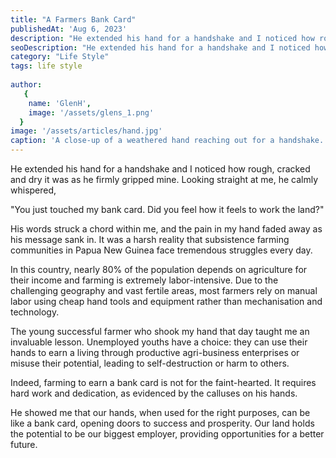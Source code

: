 ```yaml
---
title: "A Farmers Bank Card"
publishedAt: 'Aug 6, 2023'
description: "He extended his hand for a handshake and I noticed how rough, cracked, and dry it was as he firmly gripped mine."
seoDescription: "He extended his hand for a handshake and I noticed how rough, cracked, and dry it was as he firmly gripped mine."
category: "Life Style"
tags: life style
  
author:
   {
    name: 'GlenH',
    image: '/assets/glens_1.png'
  }
image: '/assets/articles/hand.jpg'
caption: 'A close-up of a weathered hand reaching out for a handshake.'
---
```


He extended his hand for a handshake and I noticed how rough, cracked and dry it was as he firmly gripped mine. Looking straight at me, he calmly whispered, 

"You just touched my bank card. Did you feel how it feels to work the land?"

His words struck a chord within me, and the pain in my hand faded away as his message sank in. It was a harsh reality that subsistence farming communities in Papua New Guinea face tremendous struggles every day.

In this country, nearly 80% of the population depends on agriculture for their income and farming is extremely labor-intensive. Due to the challenging geography and vast fertile areas, most farmers rely on manual labor using cheap hand tools and equipment rather than mechanisation and technology.

The young successful farmer who shook my hand that day taught me an invaluable lesson. Unemployed youths have a choice: they can use their hands to earn a living through productive agri-business enterprises or misuse their potential, leading to self-destruction or harm to others.

Indeed, farming to earn a bank card is not for the faint-hearted. It requires hard work and dedication, as evidenced by the calluses on his hands.

He showed me that our hands, when used for the right purposes, can be like a bank card, opening doors to success and prosperity. Our land holds the potential to be our biggest employer, providing opportunities for a better future.